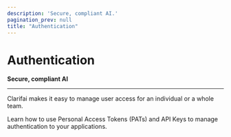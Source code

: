 ```yaml
---
description: 'Secure, compliant AI.'
pagination_prev: null
title: "Authentication"
---
```


# Authentication

**Secure, compliant AI**
<hr />

Clarifai makes it easy to manage user access for an individual or a whole team.

Learn how to use Personal Access Tokens (PATs) and API Keys to manage authentication to your applications.


<DocCardList items={useCurrentSidebarCategory().items}/>